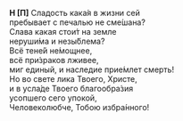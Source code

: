 **Н [П]** Сладость кака́я в жизни сей  
пребывает с печалью не сме́шана?  
Слава какая стои́т на земле  
неруши́ма и незы́блема?  
Всё тене́й не́мощнее,  
всё при́зраков лживее,  
миг единый, и наследие прие́млет смерть!  
Но во свете лика Твоего, Христе,  
и в усла́де Твоего благообра́зия  
усопшего сего упокой,  
Человеколюбче, Тобою избра́нного!
